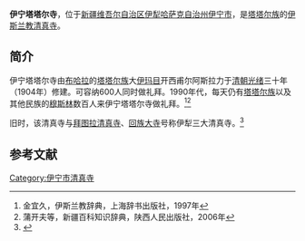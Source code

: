 '''伊宁塔塔尔寺'''，位于[[新疆维吾尔自治区|新疆维吾尔自治区]][[伊犁哈萨克自治州|伊犁哈萨克自治州]][[伊宁市|伊宁市]]，是[[塔塔尔族|塔塔尔族]]的[[伊斯兰教|伊斯兰教]][[清真寺|清真寺]]。

==简介==
伊宁塔塔尔寺由[[布哈拉|布哈拉]]的[[塔塔尔族|塔塔尔族]]大[[伊玛目|伊玛目]]开西甫尔阿斯拉力于[[清朝|清朝]][[光绪|光绪]]三十年（1904年）修建。可容纳600人同时做礼拜。1990年代，每天仍有[[塔塔尔族|塔塔尔族]]以及其他民族的[[穆斯林|穆斯林]]数百人来伊宁塔塔尔寺做礼拜。<ref>金宜久，伊斯兰教辞典，上海辞书出版社，1997年</ref><ref>蒲开夫等，新疆百科知识辞典，陕西人民出版社，2006年</ref>

旧时，该清真寺与[[拜图拉清真寺|拜图拉清真寺]]、[[伊宁陕西大寺|回族大寺]]号称伊犁三大清真寺。<ref>{{Cite web |url=http://www.mzb.com.cn/html/Home/report/14018161-1.htm |title=艾尼瓦·海浪巴依，伊宁市拜图拉清真寺，中国民族宗教网，2014-02-03 |accessdate=2016-10-14 |archive-date=2015-04-02 |archive-url=https://web.archive.org/web/20150402181939/http://www.mzb.com.cn/html/Home/report/14018161-1.htm |dead-url=no }}</ref>

==参考文献==
{{reflist}}

{{宗教建筑小作品}}
[[Category:伊宁市清真寺|Category:伊宁市清真寺]]